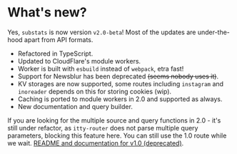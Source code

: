 # What's new?

Yes, `substats` is now version `v2.0-beta`! Most of the updates are under-the-hood apart from API formats.

- Refactored in TypeScript.
- Updated to CloudFlare's module workers.
- Worker is built with `esbuild` instead of `webpack`, etra fast!
- Support for Newsblur has been deprecated ~~(seems nobody uses it)~~.
- KV storages are now supported, some routes including `instagram` and `inoreader` depends on this for storing cookies (wip).
- Caching is ported to module workers in 2.0 and supported as always.
- New documentation and query builder.

If you are looking for the multiple source and query functions in 2.0 - it's still under refactor, as `itty-router` does not parse multiple query parameters, blocking this feature here. You can still use the 1.0 route while we wait. [README and documentation for v1.0 (deprecated)](https://github.com/spencerwooo/substats/blob/1becc576f09b09cfa1389312d081f02a25ed0735/README.md).
